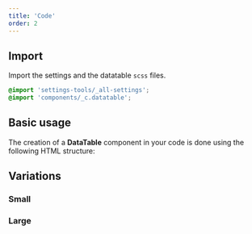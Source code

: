 ```yaml
---
title: 'Code'
order: 2
---
```


## Import

Import the settings and the datatable `scss` files.

```scss
@import 'settings-tools/_all-settings';
@import 'components/_c.datatable';
```

## Basic usage

The creation of a **DataTable** component in your code is done using the following HTML structure:

<Preview path="default" />

## Variations

### Small

<Preview path="small" />

### Large

<Preview path="large" />
